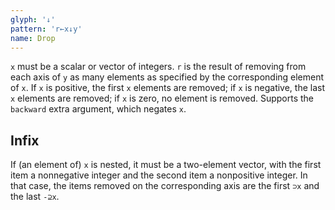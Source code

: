 ```yaml
---
glyph: '↓'
pattern: 'r←x↓y'
name: Drop
---
```


`x` must be a scalar or vector of integers. `r` is the result of removing from each axis of `y` as many elements as specified by the corresponding element of `x`. If `x` is positive, the first `x` elements are removed; if `x` is negative, the last `x` elements are removed; if `x` is zero, no element is removed. Supports the `backward` extra argument, which negates `x`.

## Infix

<planned />

If (an element of) `x` is nested, it must be a two-element vector, with the first item a nonnegative integer and the second item a nonpositive integer. In that case, the items removed on the corresponding axis are the first `⊃x` and the last `-⊇x`.